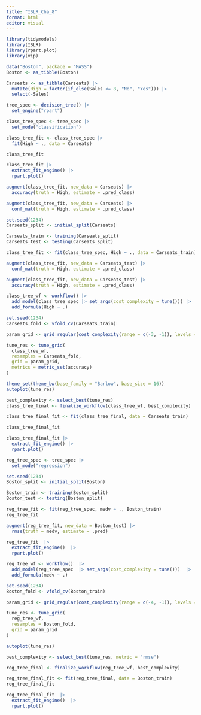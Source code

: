 ```yaml
---
title: "ISLR_Cha_8"
format: html
editor: visual
---
```


```r
library(tidymodels)
library(ISLR)
library(rpart.plot)
library(vip)

data("Boston", package = "MASS")
Boston <- as_tibble(Boston)
```

```r
Carseats <- as_tibble(Carseats) |> 
  mutate(High = factor(if_else(Sales <= 8, "No", "Yes"))) |> 
  select(-Sales)
```

```r
tree_spec <- decision_tree() |> 
  set_engine("rpart")

class_tree_spec <- tree_spec |> 
  set_mode("classification")

class_tree_fit <- class_tree_spec |> 
  fit(High ~ ., data = Carseats)

class_tree_fit
```

```r
class_tree_fit |> 
  extract_fit_engine() |> 
  rpart.plot()
```

```r
augment(class_tree_fit, new_data = Carseats) |> 
  accuracy(truth = High, estimate = .pred_class)
```

```r
augment(class_tree_fit, new_data = Carseats) |> 
  conf_mat(truth = High, estimate = .pred_class)
```

```r
set.seed(1234)
Carseats_split <- initial_split(Carseats)

Carseats_train <- training(Carseats_split)
Carseats_test <- testing(Carseats_split)
```

```r
class_tree_fit <- fit(class_tree_spec, High ~ ., data = Carseats_train)
```

```r
augment(class_tree_fit, new_data = Carseats_test) |> 
  conf_mat(truth = High, estimate = .pred_class)
```

```r
augment(class_tree_fit, new_data = Carseats_test) |> 
  accuracy(truth = High, estimate = .pred_class)
```

```r
class_tree_wf <- workflow() |> 
  add_model(class_tree_spec |> set_args(cost_complexity = tune())) |> 
  add_formula(High ~ .)

set.seed(1234)
Carseats_fold <- vfold_cv(Carseats_train)

param_grid <- grid_regular(cost_complexity(range = c(-3, -1)), levels = 10)

tune_res <- tune_grid(
  class_tree_wf,
  resamples = Carseats_fold,
  grid = param_grid,
  metrics = metric_set(accuracy)
)
```

```r
theme_set(theme_bw(base_family = "Barlow", base_size = 16))
autoplot(tune_res)
```

```r
best_complexity <- select_best(tune_res)
class_tree_final <- finalize_workflow(class_tree_wf, best_complexity)

class_tree_final_fit <- fit(class_tree_final, data = Carseats_train)

class_tree_final_fit
```

```r
class_tree_final_fit |> 
  extract_fit_engine() |> 
  rpart.plot()
```

```r
reg_tree_spec <- tree_spec |> 
  set_mode("regression")
```

```r
set.seed(1234)
Boston_split <- initial_split(Boston)

Boston_train <- training(Boston_split)
Boston_test <- testing(Boston_split)
```

```r
reg_tree_fit <- fit(reg_tree_spec, medv ~ ., Boston_train)
reg_tree_fit
```

```r
augment(reg_tree_fit, new_data = Boston_test) |> 
  rmse(truth = medv, estimate = .pred)
```

```r
reg_tree_fit  |> 
  extract_fit_engine()  |> 
  rpart.plot()
```

```r
reg_tree_wf <- workflow()  |> 
  add_model(reg_tree_spec  |> set_args(cost_complexity = tune()))  |> 
  add_formula(medv ~ .)

set.seed(1234)
Boston_fold <- vfold_cv(Boston_train)

param_grid <- grid_regular(cost_complexity(range = c(-4, -1)), levels = 10)

tune_res <- tune_grid(
  reg_tree_wf, 
  resamples = Boston_fold, 
  grid = param_grid
)
```

```r
autoplot(tune_res)
```

```r
best_complexity <- select_best(tune_res, metric = "rmse")

reg_tree_final <- finalize_workflow(reg_tree_wf, best_complexity)

reg_tree_final_fit <- fit(reg_tree_final, data = Boston_train)
reg_tree_final_fit
```

```r
reg_tree_final_fit  |> 
  extract_fit_engine()  |> 
  rpart.plot()
```
